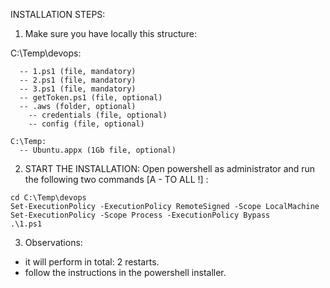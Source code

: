 INSTALLATION STEPS:

1. Make sure you have locally this structure:


C:\Temp\devops:
```
  -- 1.ps1 (file, mandatory)
  -- 2.ps1 (file, mandatory)
  -- 3.ps1 (file, mandatory)
  -- getToken.ps1 (file, optional)
  -- .aws (folder, optional)
    -- credentials (file, optional)
    -- config (file, optional)
```
 
```
C:\Temp:
  -- Ubuntu.appx (1Gb file, optional)
```

2. START THE INSTALLATION:
Open powershell as administrator and run the following two commands [A - TO ALL !] :
```
cd C:\Temp\devops
Set-ExecutionPolicy -ExecutionPolicy RemoteSigned -Scope LocalMachine 
Set-ExecutionPolicy -Scope Process -ExecutionPolicy Bypass 
.\1.ps1
```

3. Observations:
- it will perform in total: 2 restarts.
- follow the instructions in the powershell installer.





